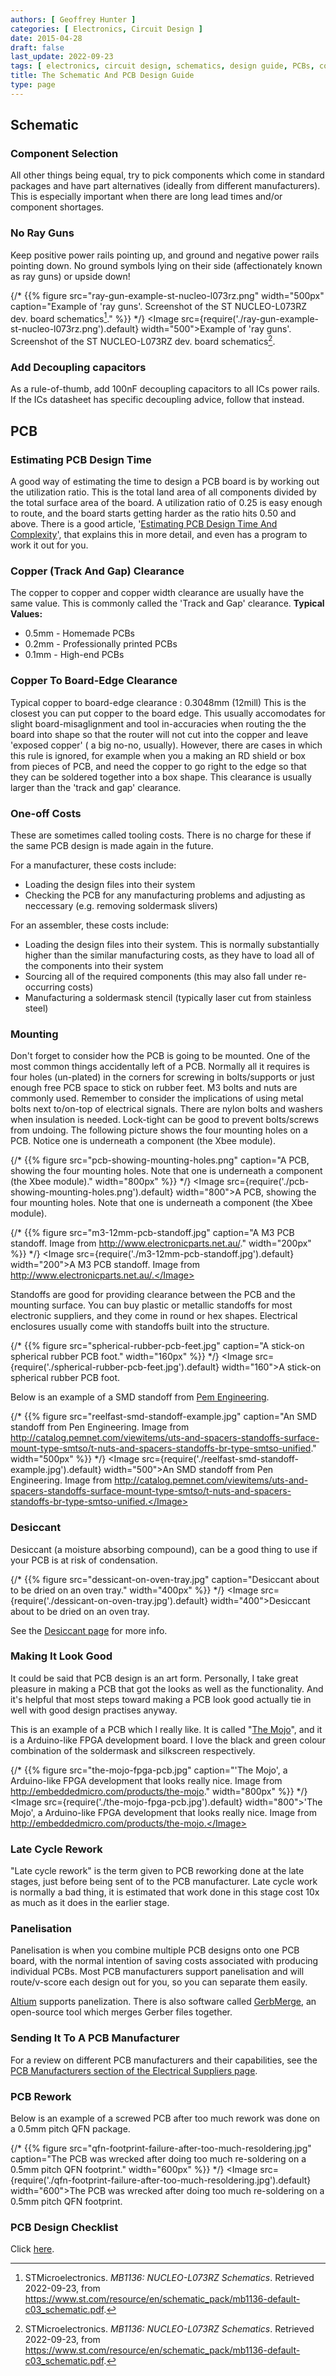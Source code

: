 ```yaml
---
authors: [ Geoffrey Hunter ]
categories: [ Electronics, Circuit Design ]
date: 2015-04-28
draft: false
last_update: 2022-09-23
tags: [ electronics, circuit design, schematics, design guide, PCBs, components, rules ]
title: The Schematic And PCB Design Guide
type: page
---
```


## Schematic

### Component Selection

All other things being equal, try to pick components which come in standard packages and have part alternatives (ideally from different manufacturers). This is especially important when there are long lead times and/or component shortages.

### No Ray Guns

Keep positive power rails pointing up, and ground and negative power rails pointing down. No ground symbols lying on their side (affectionately known as ray guns) or upside down!

{/* {{% figure src="ray-gun-example-st-nucleo-l073rz.png" width="500px" caption="Example of 'ray guns'. Screenshot of the ST NUCLEO-L073RZ dev. board schematics[^bib-st-nucleo-l073rz-sch]." %}} */}
<Image src={require('./ray-gun-example-st-nucleo-l073rz.png').default} width="500">Example of 'ray guns'. Screenshot of the ST NUCLEO-L073RZ dev. board schematics[^bib-st-nucleo-l073rz-sch].</Image>

### Add Decoupling capacitors

As a rule-of-thumb, add 100nF decoupling capacitors to all ICs power rails. If the ICs datasheet has specific decoupling advice, follow that instead.

## PCB

### Estimating PCB Design Time

A good way of estimating the time to design a PCB board is by working out the utilization ratio. This is the total land area of all components divided by the total surface area of the board. A utilization ratio of 0.25 is easy enough to route, and the board starts getting harder as the ratio hits 0.50 and above. There is a good article, '[Estimating PCB Design Time And Complexity](http://www.pcbdesign007.com/pages/zone.cgi?a=74943&artpg=1)', that explains this in more detail, and even has a program to work it out for you.

### Copper (Track And Gap) Clearance

The copper to copper and copper width clearance are usually have the same value. This is commonly called the 'Track and Gap' clearance. **Typical Values:**

* 0.5mm - Homemade PCBs
* 0.2mm - Professionally printed PCBs
* 0.1mm - High-end PCBs

### Copper To Board-Edge Clearance

Typical copper to board-edge clearance : 0.3048mm (12mill) This is the closest you can put copper to the board edge. This usually accomodates for slight board-misaglignment and tool in-accuracies when routing the the board into shape so that the router will not cut into the copper and leave 'exposed copper' ( a big no-no, usually). However, there are cases in which this rule is ignored, for example when you a making an RD shield or box from pieces of PCB, and need the copper to go right to the edge so that they can be soldered together into a box shape. This clearance is usually larger than the 'track and gap' clearance.

### One-off Costs

These are sometimes called tooling costs. There is no charge for these if the same PCB design is made again in the future.

For a manufacturer, these costs include:

* Loading the design files into their system
* Checking the PCB for any manufacturing problems and adjusting as neccessary (e.g. removing soldermask slivers)

For an assembler, these costs include:

* Loading the design files into their system. This is normally substantially higher than the similar manufacturing costs, as they have to load all of the components into their system
* Sourcing all of the required components (this may also fall under re-occurring costs)
* Manufacturing a soldermask stencil (typically laser cut from stainless steel)

### Mounting

Don't forget to consider how the PCB is going to be mounted. One of the most common things accidentally left of a PCB. Normally all it requires is four holes (un-plated) in the corners for screwing in bolts/supports or just enough free PCB space to stick on rubber feet. M3 bolts and nuts are commonly used. Remember to consider the implications of using metal bolts next to/on-top of electrical signals. There are nylon bolts and washers when insulation is needed. Lock-tight can be good to prevent bolts/screws from undoing. The following picture shows the four mounting holes on a PCB. Notice one is underneath a component (the Xbee module).

{/* {{% figure src="pcb-showing-mounting-holes.png" caption="A PCB, showing the four mounting holes. Note that one is underneath a component (the Xbee module)."  width="800px" %}} */}
<Image src={require('./pcb-showing-mounting-holes.png').default} width="800">A PCB, showing the four mounting holes. Note that one is underneath a component (the Xbee module).</Image>

{/* {{% figure src="m3-12mm-pcb-standoff.jpg" caption="A M3 PCB standoff. Image from http://www.electronicparts.net.au/."  width="200px" %}} */}
<Image src={require('./m3-12mm-pcb-standoff.jpg').default} width="200">A M3 PCB standoff. Image from http://www.electronicparts.net.au/.</Image>

Standoffs are good for providing clearance between the PCB and the mounting surface. You can buy plastic or metallic standoffs for most electronic suppliers, and they come in round or hex shapes. Electrical enclosures usually come with standoffs built into the structure.

{/* {{% figure src="spherical-rubber-pcb-feet.jpg" caption="A stick-on spherical rubber PCB foot."  width="160px" %}} */}
<Image src={require('./spherical-rubber-pcb-feet.jpg').default} width="160">A stick-on spherical rubber PCB foot.</Image>

Below is an example of a SMD standoff from [Pem Engineering](http://www.pemnet.com/).

{/* {{% figure src="reelfast-smd-standoff-example.jpg" caption="An SMD standoff from Pen Engineering. Image from http://catalog.pemnet.com/viewitems/uts-and-spacers-standoffs-surface-mount-type-smtso/t-nuts-and-spacers-standoffs-br-type-smtso-unified."  width="500px" %}} */}
<Image src={require('./reelfast-smd-standoff-example.jpg').default} width="500">An SMD standoff from Pen Engineering. Image from http://catalog.pemnet.com/viewitems/uts-and-spacers-standoffs-surface-mount-type-smtso/t-nuts-and-spacers-standoffs-br-type-smtso-unified.</Image>

### Desiccant

Desiccant (a moisture absorbing compound), can be a good thing to use if your PCB is at risk of condensation.

{/* {{% figure src="dessicant-on-oven-tray.jpg" caption="Desiccant about to be dried on an oven tray."  width="400px" %}} */}
<Image src={require('./dessicant-on-oven-tray.jpg').default} width="400">Desiccant about to be dried on an oven tray.</Image>

See the [Desiccant page](/electronics/components/desiccant) for more info.

### Making It Look Good

It could be said that PCB design is an art form. Personally, I take great pleasure in making a PCB that got the looks as well as the functionality. And it's helpful that most steps toward making a PCB look good actually tie in well with good design practises anyway.

This is an example of a PCB which I really like. It is called "[The Mojo](http://embeddedmicro.com/products/the-mojo)", and it is a Arduino-like FPGA development board. I love the black and green colour combination of the soldermask and silkscreen respectively.

{/* {{% figure src="the-mojo-fpga-pcb.jpg" caption="'The Mojo', a Arduino-like FPGA development that looks really nice. Image from http://embeddedmicro.com/products/the-mojo."  width="800px" %}} */}
<Image src={require('./the-mojo-fpga-pcb.jpg').default} width="800">'The Mojo', a Arduino-like FPGA development that looks really nice. Image from http://embeddedmicro.com/products/the-mojo.</Image>

### Late Cycle Rework

"Late cycle rework" is the term given to PCB reworking done at the late stages, just before being sent of to the PCB manufacturer. Late cycle work is normally a bad thing, it is estimated that work done in this stage cost 10x as much as it does in the earlier stage.

### Panelisation

Panelisation is when you combine multiple PCB designs onto one PCB board, with the normal intention of saving costs associated with producing individual PCBs. Most PCB manufacturers support panelisation and will route/v-score each design out for you, so you can separate them easily.

[Altium](/electronics/general/altium) supports panelization. There is also software called [GerbMerge](https://github.com/unwireddevices/gerbmerge), an open-source tool which merges Gerber files together.

### Sending It To A PCB Manufacturer

For a review on different PCB manufacturers and their capabilities, see the [PCB Manufacturers section of the Electrical Suppliers page](/electronics/general/electrical-suppliers#pcb-manufacturers).

### PCB Rework

Below is an example of a screwed PCB after too much rework was done on a 0.5mm pitch QFN package.

{/* {{% figure src="qfn-footprint-failure-after-too-much-resoldering.jpg" caption="The PCB was wrecked after doing too much re-soldering on a 0.5mm pitch QFN footprint."  width="600px" %}} */}
<Image src={require('./qfn-footprint-failure-after-too-much-resoldering.jpg').default} width="600">The PCB was wrecked after doing too much re-soldering on a 0.5mm pitch QFN footprint.</Image>

### PCB Design Checklist

Click [here](/pcb-design/pcb-design-checklist/).

[^bib-st-nucleo-l073rz-sch]: STMicroelectronics. _MB1136: NUCLEO-L073RZ Schematics_. Retrieved 2022-09-23, from https://www.st.com/resource/en/schematic_pack/mb1136-default-c03_schematic.pdf.
